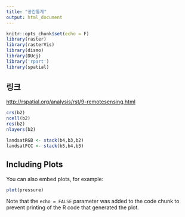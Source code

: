 ```yaml
---
title: "공간통계"
output: html_document
---
```


```r
knitr::opts_chunk$set(echo = F)
library(raster)
library(rasterVis)
library(dismo)
library(DUcj)
library('rpart')
library(spatial)

```

## 링크
<http://rspatial.org/analysis/rst/9-remotesensing.html>

```r
crs(b2)
ncell(b2)
res(b2)
nlayers(b2)

landsatRGB <- stack(b4,b3,b2)
landsatFCC <- stack(b5,b4,b3)


```

## Including Plots

You can also embed plots, for example:

```r
plot(pressure)
```

Note that the `echo = FALSE` parameter was added to the code chunk to prevent printing of the R code that generated the plot.
